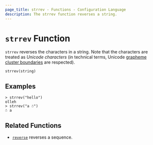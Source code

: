 ```yaml
---
page_title: strrev - Functions - Configuration Language
description: The strrev function reverses a string.
---
```


# `strrev` Function

`strrev` reverses the characters in a string.
Note that the characters are treated as _Unicode characters_ (in technical terms, Unicode [grapheme cluster boundaries](https://unicode.org/reports/tr29/#Grapheme_Cluster_Boundaries) are respected).

```hcl
strrev(string)
```

## Examples

```shell-session
> strrev("hello")
olleh
> strrev("a ☃")
☃ a
```

## Related Functions

- [`reverse`](/docs/templates/hcl_templates/functions/collection/reverse) reverses a sequence.
